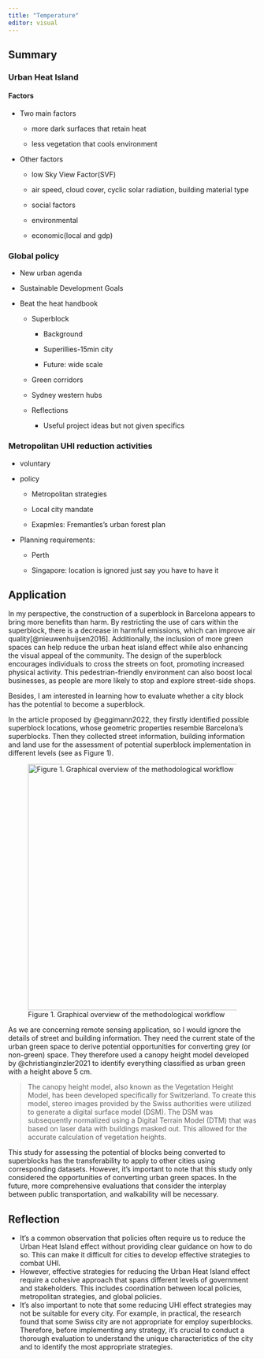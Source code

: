 ```yaml
---
title: "Temperature"
editor: visual
---
```


## Summary

### Urban Heat Island

#### Factors

-   Two main factors

    -   more dark surfaces that retain heat

    -   less vegetation that cools environment

-   Other factors

    -   low Sky View Factor(SVF)

    -   air speed, cloud cover, cyclic solar radiation, building material type

    -   social factors

    -   environmental 

    -   economic(local and gdp)

### Global policy

-   New urban agenda

-   Sustainable Development Goals

-   Beat the heat handbook 

    -   Superblock

        -   Background

        -   Superillies-15min city

        -   Future: wide scale

    -   Green corridors

    -   Sydney western hubs

    -   Reflections

        -   Useful project ideas but not given specifics

### Metropolitan UHI reduction activities

-   voluntary

-   policy

    -   Metropolitan strategies 

    -   Local city mandate

    -   Exapmles: Fremantles's urban forest plan

-   Planning requirements:

    -   Perth

    -   Singapore: location is ignored just say you have to have it

## Application

In my perspective, the construction of a superblock in Barcelona appears to bring more benefits than harm. By restricting the use of cars within the superblock, there is a decrease in harmful emissions, which can improve air quality[@nieuwenhuijsen2016]. Additionally, the inclusion of more green spaces can help reduce the urban heat island effect while also enhancing the visual appeal of the community. The design of the superblock encourages individuals to cross the streets on foot, promoting increased physical activity. This pedestrian-friendly environment can also boost local businesses, as people are more likely to stop and explore street-side shops.

Besides, I am interested in learning how to evaluate whether a city block has the potential to become a superblock.

In the article proposed by @eggimann2022, they firstly identified possible superblock locations, whose geometric properties resemble Barcelona's superblocks. Then they collected street information, building information and land use for the assessment of potential superblock implementation in different levels (see as Figure 1).

![Figure 1. Graphical overview of the methodological workflow](img/week8.png){fig-align="center" width="500"}

As we are concerning remote sensing application, so I would ignore the details of street and building information. They need the current state of the urban green space to derive potential opportunities for converting grey (or non-green) space. They therefore used a canopy height model developed by @christianginzler2021 to identify everything classified as urban green with a height above 5 cm.

> The canopy height model, also known as the Vegetation Height Model, has been developed specifically for Switzerland. To create this model, stereo images provided by the Swiss authorities were utilized to generate a digital surface model (DSM). The DSM was subsequently normalized using a Digital Terrain Model (DTM) that was based on laser data with buildings masked out. This allowed for the accurate calculation of vegetation heights.

This study for assessing the potential of blocks being converted to superblocks has the transferability to apply to other cities using corresponding datasets. However, it's important to note that this study only considered the opportunities of converting urban green spaces. In the future, more comprehensive evaluations that consider the interplay between public transportation, and walkability will be necessary.

## Reflection

-   It's a common observation that policies often require us to reduce the Urban Heat Island effect without providing clear guidance on how to do so. This can make it difficult for cities to develop effective strategies to combat UHI.
-   However, effective strategies for reducing the Urban Heat Island effect require a cohesive approach that spans different levels of government and stakeholders. This includes coordination between local policies, metropolitan strategies, and global policies.
-   It's also important to note that some reducing UHI effect strategies may not be suitable for every city. For example, in practical, the research found that some Swiss city are not appropriate for employ superblocks. Therefore, before implementing any strategy, it's crucial to conduct a thorough evaluation to understand the unique characteristics of the city and to identify the most appropriate strategies.
